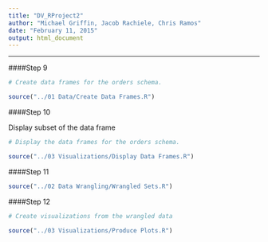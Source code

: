 ```yaml
---
title: "DV_RProject2"
author: "Michael Griffin, Jacob Rachiele, Chris Ramos"
date: "February 11, 2015"
output: html_document
---
```


* * *

####Step 9

```r

# Create data frames for the orders schema.

source("../01 Data/Create Data Frames.R")

```
####Step 10

Display subset of the data frame

```r

# Display the data frames for the orders schema.

source("../03 Visualizations/Display Data Frames.R")

```
####Step 11

```r

source("../02 Data Wrangling/Wrangled Sets.R")

```

####Step 12

```r

# Create visualizations from the wrangled data

source("../03 Visualizations/Produce Plots.R")

```